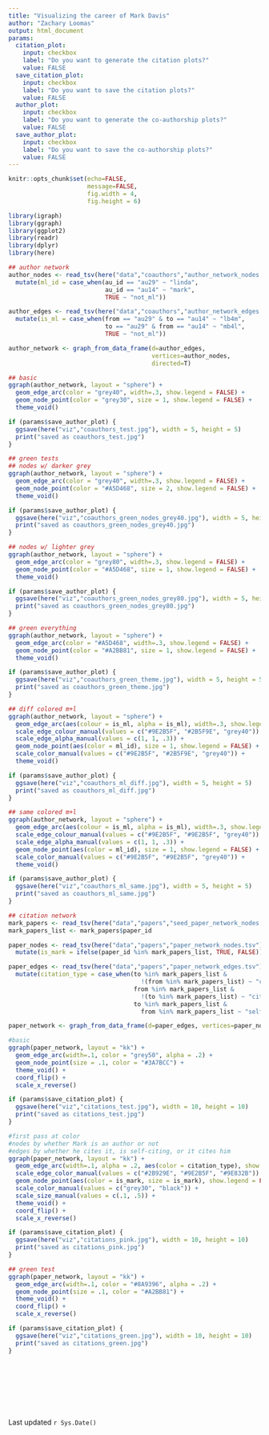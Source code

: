 ```yaml
---
title: "Visualizing the career of Mark Davis"
author: "Zachary Loomas"
output: html_document
params:
  citation_plot:
    input: checkbox
    label: "Do you want to generate the citation plots?"
    value: FALSE
  save_citation_plot:
    input: checkbox
    label: "Do you want to save the citation plots?"
    value: FALSE
  author_plot:
    input: checkbox
    label: "Do you want to generate the co-authorship plots?"
    value: FALSE
  save_author_plot:
    input: checkbox
    label: "Do you want to save the co-authorship plots?"
    value: FALSE
---
```


```r
knitr::opts_chunk$set(echo=FALSE,
                      message=FALSE,
                      fig.width = 4,
                      fig.height = 6)

library(igraph)
library(ggraph)
library(ggplot2)
library(readr)
library(dplyr)
library(here)
```

```r
## author network
author_nodes <- read_tsv(here("data","coauthors","author_network_nodes.tsv")) %>%
  mutate(ml_id = case_when(au_id == "au29" ~ "linda",
                           au_id == "au14" ~ "mark",
                           TRUE ~ "not_ml"))

author_edges <- read_tsv(here("data","coauthors","author_network_edges.tsv")) %>%
  mutate(is_ml = case_when(from == "au29" & to == "au14" ~ "lb4m",
                           to == "au29" & from == "au14" ~ "mb4l",
                           TRUE ~ "not_ml"))

author_network <- graph_from_data_frame(d=author_edges,
                                        vertices=author_nodes,
                                        directed=T)
```


```r
## basic
ggraph(author_network, layout = "sphere") +
  geom_edge_arc(color = "grey40", width=.3, show.legend = FALSE) +
  geom_node_point(color = "grey30", size = 1, show.legend = FALSE) +
  theme_void()

if (params$save_author_plot) {
  ggsave(here("viz","coauthors_test.jpg"), width = 5, height = 5)
  print("saved as coauthors_test.jpg")
}
```


```r
## green tests
## nodes w/ darker grey
ggraph(author_network, layout = "sphere") +
  geom_edge_arc(color = "grey40", width=.3, show.legend = FALSE) +
  geom_node_point(color = "#A5D468", size = 2, show.legend = FALSE) +
  theme_void()

if (params$save_author_plot) {
  ggsave(here("viz","coauthors_green_nodes_grey40.jpg"), width = 5, height = 5)
  print("saved as coauthors_green_nodes_grey40.jpg")
}
```


```r
## nodes w/ lighter grey
ggraph(author_network, layout = "sphere") +
  geom_edge_arc(color = "grey80", width=.3, show.legend = FALSE) +
  geom_node_point(color = "#A5D468", size = 1, show.legend = FALSE) +
  theme_void()

if (params$save_author_plot) {
  ggsave(here("viz","coauthors_green_nodes_grey80.jpg"), width = 5, height = 5)
  print("saved as coauthors_green_nodes_grey80.jpg")
}
```

```r
## green everything
ggraph(author_network, layout = "sphere") +
  geom_edge_arc(color = "#A5D468", width=.3, show.legend = FALSE) +
  geom_node_point(color = "#A2BB81", size = 1, show.legend = FALSE) +
  theme_void()

if (params$save_author_plot) {
  ggsave(here("viz","coauthors_green_theme.jpg"), width = 5, height = 5)
  print("saved as coauthors_green_theme.jpg")
}
```


```r
## diff colored m+l
ggraph(author_network, layout = "sphere") +
  geom_edge_arc(aes(colour = is_ml, alpha = is_ml), width=.3, show.legend = FALSE) +
  scale_edge_colour_manual(values = c("#9E2B5F", "#2B5F9E", "grey40")) +
  scale_edge_alpha_manual(values = c(1, 1, .3)) +
  geom_node_point(aes(color = ml_id), size = 1, show.legend = FALSE) +
  scale_color_manual(values = c("#9E2B5F", "#2B5F9E", "grey40")) +
  theme_void()

if (params$save_author_plot) {
  ggsave(here("viz","coauthors_ml_diff.jpg"), width = 5, height = 5)
  print("saved as coauthors_ml_diff.jpg")
}
```


```r
## same colored m+l
ggraph(author_network, layout = "sphere") +
  geom_edge_arc(aes(colour = is_ml, alpha = is_ml), width=.3, show.legend = FALSE) +
  scale_edge_colour_manual(values = c("#9E2B5F", "#9E2B5F", "grey40")) +
  scale_edge_alpha_manual(values = c(1, 1, .3)) +
  geom_node_point(aes(color = ml_id), size = 1, show.legend = FALSE) +
  scale_color_manual(values = c("#9E2B5F", "#9E2B5F", "grey40")) +
  theme_void()

if (params$save_author_plot) {
  ggsave(here("viz","coauthors_ml_same.jpg"), width = 5, height = 5)
  print("saved as coauthors_ml_same.jpg")
}
```


```r
## citation network
mark_papers <- read_tsv(here("data","papers","seed_paper_network_nodes.tsv"))
mark_papers_list <- mark_papers$paper_id

paper_nodes <- read_tsv(here("data","papers","paper_network_nodes.tsv")) %>%
  mutate(is_mark = ifelse(paper_id %in% mark_papers_list, TRUE, FALSE))

paper_edges <- read_tsv(here("data","papers","paper_network_edges.tsv")) %>%
  mutate(citation_type = case_when(to %in% mark_papers_list &
                                     !(from %in% mark_papers_list) ~ "cited_by_mark",
                                   from %in% mark_papers_list &
                                     !(to %in% mark_papers_list) ~ "cites_mark",
                                   to %in% mark_papers_list &
                                     from %in% mark_papers_list ~ "self-cite"))

paper_network <- graph_from_data_frame(d=paper_edges, vertices=paper_nodes, directed=T)
```

```r
#basic
ggraph(paper_network, layout = "kk") +
  geom_edge_arc(width=.1, color = "grey50", alpha = .2) +
  geom_node_point(size = .1, color = "#3A7BCC") +
  theme_void() +
  coord_flip() +
  scale_x_reverse()

if (params$save_citation_plot) {
  ggsave(here("viz","citations_test.jpg"), width = 10, height = 10)
  print("saved as citations_test.jpg")
}
```

```r
#first pass at color
#nodes by whether Mark is an author or not
#edges by whether he cites it, is self-citing, or it cites him
ggraph(paper_network, layout = "kk") +
  geom_edge_arc(width=.1, alpha = .2, aes(color = citation_type), show.legend = FALSE) +
  scale_edge_color_manual(values = c("#2B929E", "#9E2B5F", "#9E832B")) +
  geom_node_point(aes(color = is_mark, size = is_mark), show.legend = FALSE) +
  scale_color_manual(values = c("grey30", "black")) +
  scale_size_manual(values = c(.1, .5)) +
  theme_void() +
  coord_flip() +
  scale_x_reverse()

if (params$save_citation_plot) {
  ggsave(here("viz","citations_pink.jpg"), width = 10, height = 10)
  print("saved as citations_pink.jpg")
}
```

```r
## green test
ggraph(paper_network, layout = "kk") +
  geom_edge_arc(width=.1, color = "#8A9396", alpha = .2) +
  geom_node_point(size = .1, color = "#A2BB81") +
  theme_void() +
  coord_flip() +
  scale_x_reverse()

if (params$save_citation_plot) {
  ggsave(here("viz","citations_green.jpg"), width = 10, height = 10)
  print("saved as citations_green.jpg")
}
```

```r
```

```r
```

```r
```

```r
```

```r
```

```r
```

```r
```

```r
```


Last updated `r Sys.Date()`
